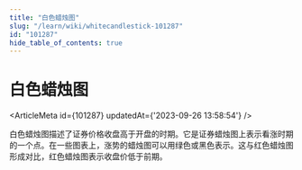 ```yaml
---
title: "白色蜡烛图"
slug: "/learn/wiki/whitecandlestick-101287"
id: "101287"
hide_table_of_contents: true
---
```



# 白色蜡烛图

<ArticleMeta id={101287} updatedAt={'2023-09-26 13:58:54'} />
<div className='border-solid border-b border-t-0 my-4 border-[var(--ifm-color-gray-300)]' />

白色蜡烛图描述了证券价格收盘高于开盘的时期。它是证券蜡烛图上表示看涨时期的一个点。在一些图表上，涨势的蜡烛图可以用绿色或黑色表示。这与红色蜡烛图形成对比，红色蜡烛图表示收盘价低于前期。

